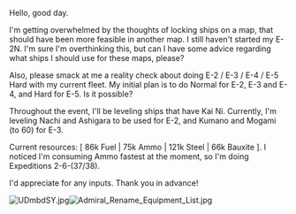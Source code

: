 Hello, good day. 

I'm getting overwhelmed by the thoughts of locking ships on a map, that should have been more feasible in another map. I still haven't started my E-2N. I'm sure I'm overthinking this, but can I have some advice regarding what ships I should use for these maps, please? 

Also, please smack at me a reality check about doing E-2 / E-3 / E-4 / E-5 Hard with my current fleet. My initial plan is to do Normal for E-2, E-3 and E-4, and Hard for E-5. Is it possible?

Throughout the event, I'll be leveling ships that have Kai Ni. Currently, I'm leveling Nachi and Ashigara to be used for E-2, and Kumano and Mogami (to 60) for E-3.

Current resources: [ 86k Fuel | 75k Ammo | 121k Steel | 66k Bauxite ]. I noticed I'm consuming Ammo fastest at the moment, so I'm doing Expeditions 2-6-(37/38).

I'd appreciate for any inputs. Thank you in advance!

[[File:UDmbdSY.jpg|thumb]][[File:Admiral_Rename_Equipment_List.jpg|thumb]]<ac_metadata title="Spring 2017 - Advice regarding ships to use for E-2 / E-3 / E-4"> </ac_metadata>